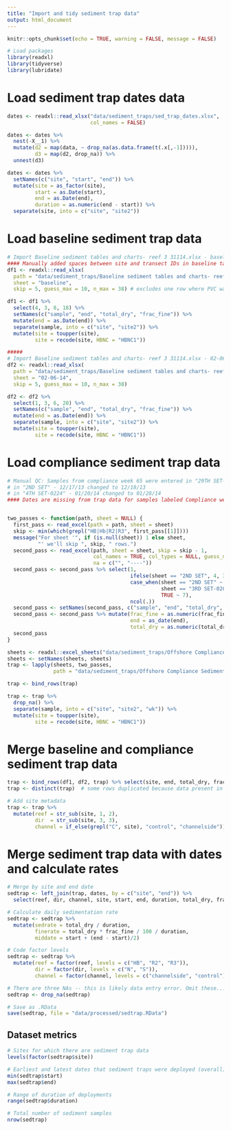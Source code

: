 ```yaml
---
title: "Import and tidy sediment trap data"
output: html_document
---
```



```r
knitr::opts_chunk$set(echo = TRUE, warning = FALSE, message = FALSE)

# Load packages
library(readxl)
library(tidyverse)
library(lubridate)
```


# Load sediment trap dates data
```r
dates <- readxl::read_xlsx("data/sediment_traps/sed_trap_dates.xlsx",
                           col_names = FALSE)

dates <- dates %>%
  nest(-X__1) %>%
  mutate(d2 = map(data, ~ drop_na(as.data.frame(t(.x[,-1])))),
         d3 = map(d2, drop_na)) %>%
  unnest(d3)

dates <- dates %>%
  setNames(c("site", "start", "end")) %>%
  mutate(site = as_factor(site),
         start = as.Date(start),
         end = as.Date(end),
         duration = as.numeric(end - start)) %>%
  separate(site, into = c("site", "site2"))
```


# Load baseline sediment trap data
```r
# Import Baseline sediment tables and charts- reef 3 31114.xlsx - baseline
#### Manually added spaces between site and transect IDs in baseline tab of this spreadsheet where needed
df1 <- readxl::read_xlsx(
  path = "data/sediment_traps/Baseline sediment tables and charts- reef 3 31114.xlsx",
  sheet = "baseline",
  skip = 5, guess_max = 10, n_max = 38) # excludes one row where PVC was found in bottle...

df1 <- df1 %>% 
  select(4, 3, 8, 18) %>%
  setNames(c("sample", "end", "total_dry", "frac_fine")) %>%
  mutate(end = as.Date(end)) %>%
  separate(sample, into = c("site", "site2")) %>%
  mutate(site = toupper(site),
         site = recode(site, HBNC = "HBNC1"))

#####
# Import Baseline sediment tables and charts- reef 3 31114.xlsx - 02-06-14
df2 <- readxl::read_xlsx(
  path = "data/sediment_traps/Baseline sediment tables and charts- reef 3 31114.xlsx",
  sheet = "02-06-14",
  skip = 5, guess_max = 10, n_max = 38)

df2 <- df2 %>%
  select(1, 3, 6, 20) %>%
  setNames(c("sample", "end", "total_dry", "frac_fine")) %>%
  mutate(end = as.Date(end)) %>%
  separate(sample, into = c("site", "site2")) %>%
  mutate(site = toupper(site),
         site = recode(site, HBNC = "HBNC1"))
```

# Load compliance sediment trap data
```r
# Manual QC: Samples from compliance week 65 were entered in "29TH SET-0228" worksheet with a date of Jan 13, 2015, but should have been Feb 13, 2015 -- manually corrected in Excel.
# in "2ND SET" - 12/17/13 changed to 12/18/13
# in "4TH SET-0224" - 01/20/14 changed to 01/28/14
#### Dates are missing from trap data for samples labeled Compliance week 70 ("C70"). Based on data in trap dates spreadsheet, we believe the end date for these to be 03/22/15 - manually changed.


two_passes <- function(path, sheet = NULL) {
  first_pass <- read_excel(path = path, sheet = sheet)
  skip <- min(which(grepl("HB|Hb|R2|R3", first_pass[[1]])))
  message("For sheet '", if (is.null(sheet)) 1 else sheet,
          "' we'll skip ", skip, " rows.")  
  second_pass <- read_excel(path, sheet = sheet, skip = skip - 1, 
                            col_names = TRUE, col_types = NULL, guess_max = 15,
                            na = c("", "----"))
  second_pass <- second_pass %>% select(1, 
                                        ifelse(sheet == "2ND SET", 4, 3), 
                                        case_when(sheet == "2ND SET" ~ 8,
                                                  sheet == "3RD SET-0206" ~ 6,
                                                  TRUE ~ 7),
                                        ncol(.))
  second_pass <- setNames(second_pass, c("sample", "end", "total_dry", "frac_fine"))
  second_pass <- second_pass %>% mutate(frac_fine = as.numeric(frac_fine),
                                        end = as_date(end),
                                        total_dry = as.numeric(total_dry))
  second_pass
}

sheets <- readxl::excel_sheets("data/sediment_traps/Offshore Compliance Sediment Trap Data Final.xlsx")
sheets <- setNames(sheets, sheets)
trap <- lapply(sheets, two_passes, 
               path = "data/sediment_traps/Offshore Compliance Sediment Trap Data Final.xlsx")

trap <- bind_rows(trap)

trap <- trap %>%
  drop_na() %>%
  separate(sample, into = c("site", "site2", "wk")) %>%
  mutate(site = toupper(site),
         site = recode(site, HBNC = "HBNC1"))
```

# Merge baseline and compliance sediment trap data
```r

trap <- bind_rows(df1, df2, trap) %>% select(site, end, total_dry, frac_fine)
trap <- distinct(trap)  # some rows duplicated because data present in multiple above spreadsheets

# Add site metadata
trap <- trap %>%
  mutate(reef = str_sub(site, 1, 2),
         dir  = str_sub(site, 3, 3),
         channel = if_else(grepl("C", site), "control", "channelside"))
```

# Merge sediment trap data with dates and calculate rates
```r
# Merge by site and end date
sedtrap <- left_join(trap, dates, by = c("site", "end")) %>%
  select(reef, dir, channel, site, start, end, duration, total_dry, frac_fine)

# Calculate daily sedimentation rate
sedtrap <- sedtrap %>%
  mutate(sedrate = total_dry / duration,
         finerate = total_dry * frac_fine / 100 / duration,
         middate = start + (end - start)/2)

# Code factor levels
sedtrap <- sedtrap %>%
  mutate(reef = factor(reef, levels = c("HB", "R2", "R3")),
         dir = factor(dir, levels = c("N", "S")),
         channel = factor(channel, levels = c("channelside", "control")))

# There are three NAs -- this is likely data entry error. Omit these...
sedtrap <- drop_na(sedtrap)

# Save as .RData
save(sedtrap, file = "data/processed/sedtrap.RData")
```

## Dataset metrics
```r
# Sites for which there are sediment trap data
levels(factor(sedtrap$site))

# Earliest and latest dates that sediment traps were deployed (overall)
min(sedtrap$start)
max(sedtrap$end)

# Range of duration of deployments
range(sedtrap$duration)

# Total number of sediment samples
nrow(sedtrap)
```

